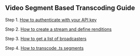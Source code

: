 
<DocsLayout title="Video Segment Based Transcoding Guide - Livepeer.com" description="Video Segment Based Transcoding Guide">


## Video Segment Based Transcoding Guide

Step 1.
[How to authenticate with your API key](/docs/guides/segment-based-ingest/authentication)

Step 2.
[How to create a stream and define renditions](/docs/guides/segment-based-ingest/create-a-stream-and-define-renditions)

Step 3.
[How to get a list of broadcasters](/docs/guides/segment-based-ingest/get-a-list-of-broadcasters)

Step 4.
[How to transcode .ts segments](/docs/guides/segment-based-ingest/transcode-ts-segments)

</DocsLayout>

